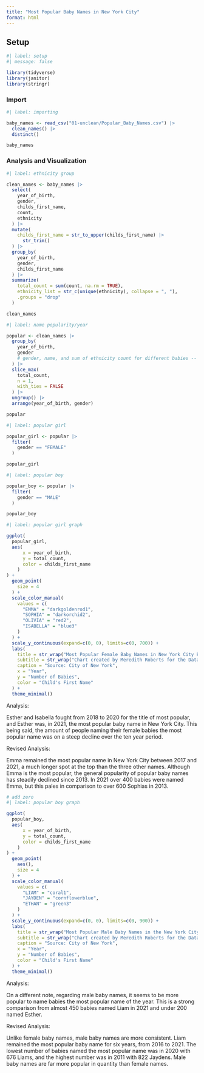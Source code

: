 ```yaml
---
title: "Most Popular Baby Names in New York City"
format: html
---
```


## Setup

```r
#| label: setup
#| message: false

library(tidyverse)
library(janitor)
library(stringr)
```

### Import

```r
#| label: importing

baby_names <- read_csv("01-unclean/Popular_Baby_Names.csv") |>
  clean_names() |>
  distinct()

baby_names
```

### Analysis and Visualization


```r
#| label: ethnicity group

clean_names <- baby_names |>
  select(
    year_of_birth,
    gender,
    childs_first_name,
    count,
    ethnicity
  ) |>
  mutate(
    childs_first_name = str_to_upper(childs_first_name) |>
      str_trim()
  ) |>
  group_by(
    year_of_birth,
    gender,
    childs_first_name
  ) |>
  summarize(
    total_count = sum(count, na.rm = TRUE),
    ethnicity_list = str_c(unique(ethnicity), collapse = ", "),
    .groups = "drop"
  )

clean_names
```

```r
#| label: name popularity/year

popular <- clean_names |>
  group_by(
    year_of_birth,
    gender
    # gender, name, and sum of ethnicity count for different babies -- will get you most popular accumulated name rather than separated by race
  ) |>
  slice_max(
    total_count,
    n = 1,
    with_ties = FALSE
  ) |>
  ungroup() |>
  arrange(year_of_birth, gender)

popular
```


```r
#| label: popular girl

popular_girl <- popular |>
  filter(
    gender == "FEMALE"
  )

popular_girl
```

```r
#| label: popular boy

popular_boy <- popular |>
  filter(
    gender == "MALE"
  )

popular_boy
```


```r
#| label: popular girl graph

ggplot(
  popular_girl,
  aes(
      x = year_of_birth,
      y = total_count,
      color = childs_first_name
    )
) +
  geom_point(
    size = 4
  ) +
  scale_color_manual(
    values = c(
      "EMMA" = "darkgoldenrod1",
      "SOPHIA" = "darkorchid2",
      "OLIVIA" = "red2",
      "ISABELLA" = "blue3"
    )
  ) +
  scale_y_continuous(expand=c(0, 0), limits=c(0, 700)) +
  labs(
    title = str_wrap("Most Popular Female Baby Names in New York City Between 2011 and 2021"),
    subtitle = str_wrap("Chart created by Meredith Roberts for the Data Visualization Independent Study."),
    caption = "Source: City of New York",
    x = "Year",
    y = "Number of Babies",
    color = "Child's First Name"
  ) +
  theme_minimal()
```

Analysis: 

Esther and Isabella fought from 2018 to 2020 for the title of most popular, and Esther was, in 2021, the most popular baby name in New York City. This being said, the amount of people naming their female babies the most popular name was on a steep decline over the ten year period.

Revised Analysis:

Emma remained the most popular name in New York City between 2017 and 2021, a much longer spot at the top than the three other names. Although Emma is the most popular, the general popularity of popular baby names has steadily declined since 2013. In 2021 over 400 babies were named Emma, but this pales in comparison to over 600 Sophias in 2013.

```r
# add zero
#| label: popular boy graph

ggplot(
  popular_boy,
  aes(
      x = year_of_birth,
      y = total_count,
      color = childs_first_name
    )
) +
  geom_point(
    aes(),
    size = 4
  ) +
  scale_color_manual(
    values = c(
      "LIAM" = "coral1",
      "JAYDEN" = "cornflowerblue",
      "ETHAN" = "green3"
    )
  ) +
  scale_y_continuous(expand=c(0, 0), limits=c(0, 900)) +
  labs(
    title = str_wrap("Most Popular Male Baby Names in the New York City Between 2011 and 2021"),
    subtitle = str_wrap("Chart created by Meredith Roberts for the Data Visualization Independent Study."),
    caption = "Source: City of New York",
    x = "Year",
    y = "Number of Babies",
    color = "Child's First Name"
  ) +
  theme_minimal()
```

Analysis:

On a different note, regarding male baby names, it seems to be more popular to name babies the most popular name of the year. This is a strong comparison from almost 450 babies named Liam in 2021 and under 200 named Esther.

Revised Analysis:

Unlike female baby names, male baby names are more consistent. Liam remained the most popular baby name for six years, from 2016 to 2021. The lowest number of babies named the most popular name was in 2020 with 676 Liams, and the highest number was in 2011 with 822 Jaydens. Male baby names are far more popular in quantity than female names.

